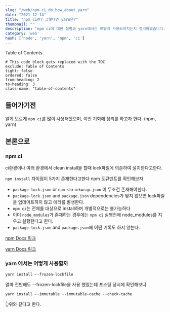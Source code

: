 ```yaml
---
slug: "/web/npm_ci_do_how_about_yarn"
date: "2021-12-14"
title: "npm ci란? 그렇다면 yarn은?"
thumbnail: ""
description: "npm ci에 대한 설명과 yarn에서는 어떻게 사용되어지는지 정리하였습니다."
category: 'web'
hash: ['node', 'yarn', 'npm', 'ci']
---
```


<div class="toc-title">Table of Contents</div>

```toc
# This code block gets replaced with the TOC
exclude: Table of Contents
tight: false
ordered: false
from-heading: 2
to-heading: 3
class-name: "table-of-contents"
```

## 들어가기전

알게 모르게 `npm ci`를 많이 사용해왔으며, 이번 기회에 정리를 하고자 한다. (npm, yarn)


## 본론으로

### npm ci

ci환경이나 여러 환경에서 clean install을 할때 lock파일에 의존하여 설치한다고한다.

`npm install` 차이점이 5가지 존재한다고한다 npm 도큐멘트를 확인해보자

- `package-lock.json` or `npm-shrinkwrap.json` 이 무조건 존재해야한다.
- `package-lock.json` and `package.json` dependencies가 맞지 않으면 lock파일을 업데이트하지 않고 에러를 발생한다.
- `npm ci`는 전체를 대상으로 install하며 개별적으로는 불가능하다
- 이미 `node_modules`가 존재하는 경우에는 `npm ci` 실행전에 node_modules를 지우고 실행한다고 한다.
- `package-lock.json` and `package.json`에 어떤 기록도 하지 않는다.

[npm Docs 링크](https://docs.npmjs.com/cli/v8/commands/npm-ci)



[yarn Docs 링크](https://yarnpkg.com/cli/install)

### yarn 에서는 어떻게 사용할까
```node
yarn install --frozen-lockfile
```


얼마 전만해도 --frozen-lockfile을 사용 했었는데 포스팅 당시에 확인해보니

```
yarn install --immutable --immutable-cache --check-cache
```
👆위와 같다고 한다.


